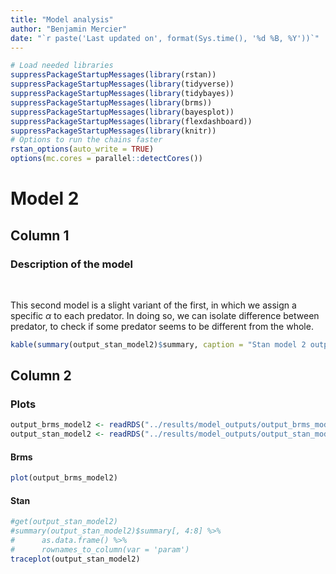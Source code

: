 ```yaml
---
title: "Model analysis"
author: "Benjamin Mercier"
date: "`r paste('Last updated on', format(Sys.time(), '%d %B, %Y'))`"
---
```


```r
# Load needed libraries
suppressPackageStartupMessages(library(rstan))
suppressPackageStartupMessages(library(tidyverse))
suppressPackageStartupMessages(library(tidybayes))
suppressPackageStartupMessages(library(brms))
suppressPackageStartupMessages(library(bayesplot))
suppressPackageStartupMessages(library(flexdashboard))
suppressPackageStartupMessages(library(knitr))
# Options to run the chains faster
rstan_options(auto_write = TRUE)
options(mc.cores = parallel::detectCores())
```


# Model 2
Column 1
--------------------------------------------------
### Description of the model
<br>

This second model is a slight variant of the first, in which we assign a specific $\alpha$ to each predator. In doing so, we can isolate difference between predator, to check if some predator seems to be different from the whole.

\begin{align}
F_{ij}^{real} &= \alpha_{j} * B_i * \frac{B_j}{M_j}
\end{align}

```r
kable(summary(output_stan_model2)$summary, caption = "Stan model 2 output")
```

Column 2
--------------------------------------------------
### Plots

```r
output_brms_model2 <- readRDS("../results/model_outputs/output_brms_model2.RDS")
output_stan_model2 <- readRDS("../results/model_outputs/output_stan_model2.RDS")
```

#### **Brms**

```r
plot(output_brms_model2)
```

#### **Stan**

```r
#get(output_stan_model2)
#summary(output_stan_model2)$summary[, 4:8] %>%
#      as.data.frame() %>%
#      rownames_to_column(var = 'param')
traceplot(output_stan_model2)
```